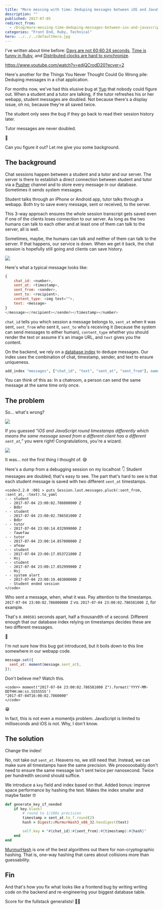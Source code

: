 ```yaml
---
title: "More messing with time: Deduping messages between iOS and JavaScript"
description: ""
published: 2017-07-05
redirect_from:
  - /blog/more-messing-time-deduping-messages-between-ios-and-javascript/swizec/7690
categories: "Front End, Ruby, Technical"
hero: ../../../defaultHero.jpg
---
```


I've written about time before: [Days are not 60∙60∙24 seconds](https://swizec.com/blog/a-day-is-not-606024-seconds-long/swizec/6755), [Time is funny in Ruby](https://swizec.com/blog/time-funny-ruby/swizec/7525), and [Distributed clocks are hard to synchronize](https://swizec.com/blog/week-7-time-clocks-and-ordering-of-events-in-a-distributed-system/swizec/6444).

https://www.youtube.com/watch?v=edjQCrodD20?ecver=2

Here's another for the Things You Never Thought Could Go Wrong pile: Deduping messages in a chat application.

For months now, we've had this elusive bug at [Yup](https://www.yup.com) that nobody could figure out. When a student and a tutor are talking, if the tutor refreshes his or her webapp, student messages are doubled. Not because there's a display issue, oh no, because they're all saved twice.

The student only sees the bug if they go back to read their session history later.

Tutor messages are never doubled.

🤔

Can you figure it out? Let me give you some background.

## The background

Chat sessions happen between a student and a tutor and our server. The server is there to establish a direct connection between student and tutor via a [Pusher](https://pusher.com/) channel and to store every message in our database. Sometimes it sends system messages.

Student talks through an iPhone or Android app, tutor talks through a webapp. Both try to save every message, sent or received, to the server.

This 3-way approach ensures the whole session transcript gets saved even if one of the clients loses connection to our server. As long as the two humans can talk to each other and at least one of them can talk to the server, all is well.

Sometimes, maybe, the humans can talk and neither of them can talk to the server. If that happens, our service is down. When we get it back, the chat session is hopefully still going and clients can save history.

![](https://swizec.com/blog/wp-content/uploads/2017/07/chart.gif)

Here's what a typical message looks like:

```javascript
{
    chat_id: <number>,
    sent_at: <timestamp>,
    sent_from: <sender>,
    sent_to: <recipient>,
    content_type: <img text="">,
    text: <message>
}
</message></recipient></sender></timestamp></number>
```

`chat_id` tells you which session a message belongs to, `sent_at` when it was sent, `sent_from` who sent it, `sent_to` who's receiving it (because the system can send messages to either human), `content_type` whether you should render the text or assume it's an image URL, and `text` gives you the content.

On the backend, we rely on a [database index](https://en.wikipedia.org/wiki/Database_index) to dedupe messages. Our index uses the combination of chat, timestamp, sender, and text to ensure uniqueness.

```ruby
add_index "messages", ["chat_id", "text", "sent_at", "sent_from"], name: "messages_must_be_different", unique: true, using: :btree
```

You can think of this as: In a chatroom, a person can send the same message at the same time only once.

## The problem

So… what's wrong?

![](./img/media-3o7btUmopWyjudWcs8-giphy.gif)

If you guessed _"iOS and JavaScript round timestamps differently which means the same message saved from a different client has a different `sent_at`,”_ you were right! Congratulations, you're a wizard.

![](./img/media-2AL9zJaTRKds4-giphy.gif)

It was… not the first thing I thought of. 😅

Here's a dump from a debugging session on my localhost 👇 Student messages are doubled; that's easy to see. The part that's hard to see is that each student message is saved with two different `sent_at` timestamps.

```undefined
<code>2.2.0 :001 > puts Session.last.messages.pluck(:sent_from, :sent_at, :text).to_yaml
- - student
  - 2017-07-04 23:00:02.786000000 Z
  - Bdbr
- - student
  - 2017-07-04 23:00:02.786581000 Z
  - Bdbr
- - tutor
  - 2017-07-04 23:00:14.032999000 Z
  - fawefaw
- - tutor
  - 2017-07-04 23:00:14.857000000 Z
  - afeaw
- - student
  - 2017-07-04 23:00:17.053721000 Z
  - Hsj
- - student
  - 2017-07-04 23:00:17.052999000 Z
  - Hsj
- - system alert
  - 2017-07-04 23:00:19.403000000 Z
  - Student ended session
</code>
```

Who sent a message, when, what it was. Pay attention to the timestamps. `2017-07-04 23:00:02.786000000 Z` vs. `2017-07-04 23:00:02.786581000 Z`, for example.

That's `0.000581` seconds apart, half a thousandth of a second. Different enough that our database index relying on timestamps decides these are two different messages.

🤔

I'm not sure how this bug got introduced, but it boils down to this line somewhere in our webapp code.

```javascript
message.set({
  sent_at: moment(message.sent_at),
});
```

Don't believe me? Watch this.

```undefined
<code>> moment("2017-07-04 23:00:02.786581000 Z").format('YYYY-MM-DDTHH:mm:ss.SSSSSSS')
"2017-07-04T16:00:02.7860000"
</code>
```

😁

In fact, this is not even a momentjs problem. JavaScript is limited to milliseconds and iOS is not. Why, I don't know.

## The solution

Change the index!

No, not take out `sent_at`. Heavens no, we still need that. Instead, we can make sure all timestamps have the same precision. We proooooobably don't need to ensure the same message isn't sent twice per nanosecond. Twice per hundredth second should suffice.

We introduce a `key` field and index based on that. Added bonus: improve space performance by hashing the text. Makes the index smaller and maybe faster 🤓

```ruby
def generate_key_if_needed
    if key.blank?
        # round to 1/100s precision
        timestamp = sent_at.to_f.round(2)
        hash = Digest::MurmurHash3_x86_32.hexdigest(text)

        self.key = "#{chat_id}:#{sent_from}:#{timestamp}:#{hash}"
    end
end
```

[MurmurHash](https://en.wikipedia.org/wiki/MurmurHash) is one of the best algorithms out there for non-cryptographic hashing. That is, one-way hashing that cares about collisions more than guessability.

## Fin

And that's how you fix what looks like a frontend bug by writing writing code on the backend and re-engineering your biggest database table.

Score for the fullstack generalists! 💪🏼

